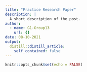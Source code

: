 ```yaml
---
title: "Practice Research Paper"
description: |
  A short description of the post.
author:
  - name: G1-Group13
    url: {}
date: 08-10-2021
output:
  distill::distill_article:
    self_contained: false
---
```



```r
knitr::opts_chunk$set(echo = FALSE)
```




